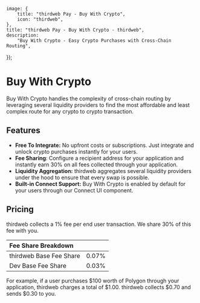
	image: {
		title: "thirdweb Pay - Buy With Crypto",
		icon: "thirdweb",
	},
	title: "thirdweb Pay - Buy With Crypto - thirdweb",
	description:
		"Buy With Crypto - Easy Crypto Purchases with Cross-Chain Routing",
});

# Buy With Crypto

Buy With Crypto handles the complexity of cross-chain routing by leveraging several liquidity providers to find the most affordable and least complex route for any crypto to crypto transaction.

<DocImage src={BuyWithCryptoImage} />

## Features

- **Free To Integrate:** No upfront costs or subscriptions. Just integrate and unlock crypto purchases instantly for your users.
- **Fee Sharing**: Configure a recipient address for your application and instantly earn 30% on all fees collected through your application.
- **Liquidity Aggregation:** thirdweb aggregates several liquidity providers under the hood to ensure that every swap is possible.
- **Built-in Connect Support:** Buy With Crypto is enabled by default for your users through our Connect UI component.

## Pricing

thirdweb collects a 1% fee per end user transaction. We share 30% of this fee with you.

| Fee Share Breakdown     |       |
| :---------------------- | :---- |
| thirdweb Base Fee Share | 0.07% |
| Dev Base Fee Share      | 0.03% |

For example, if a user purchases $100 worth of Polygon through your application, thirdweb charges a total of $1.00. thirdweb collects $0.70 and sends $0.30 to you.
